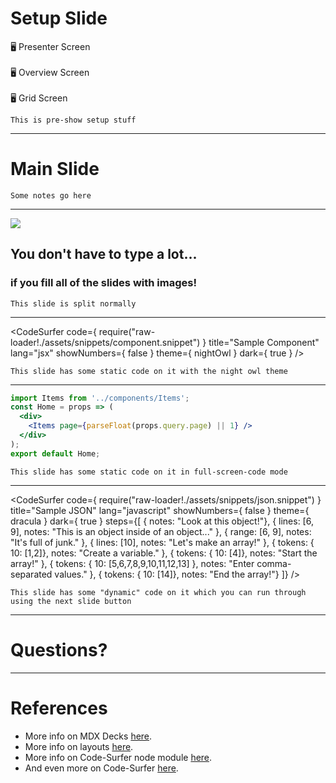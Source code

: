
<Head>
  <title>MDX Presentation Template</title>
  <meta name='twitter:card' content='summary_large_image' />
  <meta name='twitter:site' content='@ConstructiConf' />
  <meta name='twitter:title' content='MDX Presentation Template' />
  <meta name='twitter:description' content='A wonderfully simple presentation template in MDX' />
  <meta name='twitter:image' content='https://example.com/card.png' />
</Head>


# Setup Slide

<SetupButton href="?mode=presenter#0" target="_blank">🖥 Presenter Screen</SetupButton>
<br /><br />
<SetupButton href="?mode=overview#0" target="_blank">🖥 Overview Screen</SetupButton>
<br /><br />
<SetupButton href="?mode=grid#0" target="_blank">🖥 Grid Screen</SetupButton>

```notes
This is pre-show setup stuff
```
---

# Main Slide

```notes
Some notes go here
```
---


![](./assets/images/thinking.jpg)

## You don't have to type a lot... 
### if you fill all of the slides with images!

```notes
This slide is split normally
```

---


<CodeSurfer
code={ require("raw-loader!./assets/snippets/component.snippet") }
title="Sample Component"
lang="jsx"
showNumbers={ false }
theme={ nightOwl }
dark={ true }
/>

```notes
This slide has some static code on it with the night owl theme
```

---



```jsx
import Items from '../components/Items';
const Home = props => (
  <div>
    <Items page={parseFloat(props.query.page) || 1} />
  </div>
);
export default Home;
```

```notes
This slide has some static code on it in full-screen-code mode
```

---


<CodeSurfer
code={ require("raw-loader!./assets/snippets/json.snippet") }
title="Sample JSON"
lang="javascript"
showNumbers={ false }
theme={ dracula }
dark={ true }
steps={[
  { notes: "Look at this object!"},
  { lines: [6, 9], notes: "This is an object inside of an object..." },
  { range: [6, 9], notes: "It's full of junk." },
  { lines: [10], notes: "Let's make an array!" },
  { tokens: { 10: [1,2]}, notes: "Create a variable." },
  { tokens: { 10: [4]}, notes: "Start the array!" },
  { tokens: { 10: [5,6,7,8,9,10,11,12,13] }, notes: "Enter comma-separated values." },
  { tokens: { 10: [14]}, notes: "End the array!"}
]}
/>

```notes
This slide has some "dynamic" code on it which you can run through using the next slide button
```

---

# Questions?

---

# References
- More info on MDX Decks [here](https://www.npmjs.com/package/mdx-deck).
- More info on layouts [here](https://github.com/jxnblk/mdx-deck/blob/HEAD/docs/components.md#layouts).
- More info on Code-Surfer node module [here](https://elijahmanor.com/code-surfer/).
- And even more on Code-Surfer [here](https://github.com/pomber/code-surfer).
